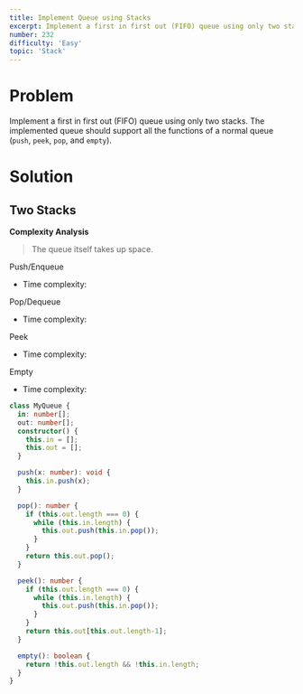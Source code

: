 ```yaml
---
title: Implement Queue using Stacks
excerpt: Implement a first in first out (FIFO) queue using only two stacks. The implemented queue should support all the functions of a normal queue.
number: 232
difficulty: 'Easy'
topic: 'Stack'
---
```


<LeetCodeLink 
  link="https://leetcode.com/problems/implement-queue-using-stacks/"
  title="Implement Queue using Stacks - LeetCode" 
  description="Implement a first in first out (FIFO) queue using only two stacks. The implemented queue should support all the functions of a normal queue."
/>
<div style={{padding: '15px'}}></div>

# Problem

Implement a first in first out (FIFO) queue using only two stacks. The implemented queue should support all the functions of a normal queue (`push`, `peek`, `pop`, and `empty`).

# Solution

## Two Stacks

**Complexity Analysis**

> The queue itself takes up <InlineMath math="O(n)" />  space.

Push/Enqueue

- Time complexity: <InlineMath math="O(1)" />

Pop/Dequeue

- Time complexity: <InlineMath math="O(n)" />

Peek

- Time complexity: <InlineMath math="O(n)" />

Empty

- Time complexity: <InlineMath math="O(1)" />

```typescript
class MyQueue {
  in: number[];
  out: number[];
  constructor() {
    this.in = [];
    this.out = [];
  }

  push(x: number): void {
    this.in.push(x); 
  }

  pop(): number {
    if (this.out.length === 0) {
      while (this.in.length) {
        this.out.push(this.in.pop());
      }
    }
    return this.out.pop();
  }

  peek(): number {
    if (this.out.length === 0) {
      while (this.in.length) {
        this.out.push(this.in.pop());
      }
    }
    return this.out[this.out.length-1];
  }

  empty(): boolean {
    return !this.out.length && !this.in.length;
  }
}
```